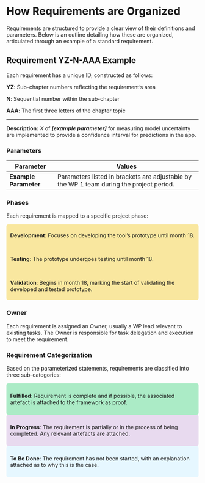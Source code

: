 # How Requirements are Organized

Requirements are structured to provide a clear view of their definitions and parameters. Below is an outline detailing how these are organized, articulated through an example of a standard requirement.

## Requirement YZ-N-AAA Example

Each requirement has a unique ID, constructed as follows:

**YZ**: Sub-chapter numbers reflecting the requirement's area

**N**: Sequential number within the sub-chapter

**AAA**: The first three letters of the chapter topic

------------------------------------------------------------------------

**Description:** *X* of ***\[example parameter\]*** for measuring model uncertainty are implemented to provide a confidence interval for predictions in the app.

### Parameters

| **Parameter**         | **Values**                                                                                       |
|------------------|------------------------------------------------------|
| **Example Parameter** | Parameters listed in brackets are adjustable by the WP 1 team during the project period.|

### Phases

Each requirement is mapped to a specific project phase:

<div style="background-color:#f9e79f; padding:6px 10px; border-radius:5px;">

**Development**: Focuses on developing the tool's prototype until month 18.

<br>

**Testing**: The prototype undergoes testing until month 18.

<br>

**Validation**: Begins in month 18, marking the start of validating the developed and tested prototype.

</div>

### Owner

Each requirement is assigned an Owner, usually a WP lead relevant to existing tasks. The Owner is responsible for task delegation and execution to meet the requirement.

### Requirement Categorization

Based on the parameterized statements, requirements are classified into three sub-categories:

<div style="background-color:#abebc6; padding:10px; border-radius:5px;">

**Fulfilled**: Requirement is complete and if possible, the associated artefact is attached to the framework as proof.

</div>

<div style="background-color: #e8daef; padding:10px; border-radius:5px;">

**In Progress**: The requirement is partially or in the process of being completed. Any relevant artefacts are attached.

</div>

<div style="background-color:#e6f7ff; padding:10px; border-radius:5px;">

**To Be Done**: The requirement has not been started, with an explanation attached as to why this is the case.

</div>

